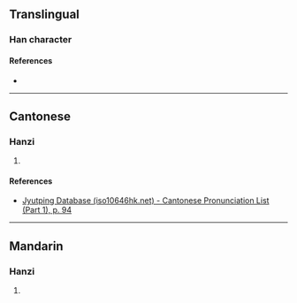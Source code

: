 {{character info}}
==Translingual==

===Han character===
{{Han char|rn=38|rad=女|as=10|sn=13|four=|canj=VYBS|ids=⿰女旁}}

====References====
* {{Han ref|kx=0269.150|dkj=06624|dj=0536.240|hdz=21073.030|uh=5ACE|ud=23246}}

----

==Cantonese==

===Hanzi===
{{yue-hanzi|jyut=[[pong4]]|y=pong4}}

# {{rfdef|yue|sort=女10}}

====References====
* [http://www.iso10646hk.net/jp/document/download.jsp Jyutping Database (iso10646hk.net) - Cantonese Pronunciation List (Part 1), p. 94]

----

==Mandarin==

===Hanzi===
{{cmn-hanzi|pin=[[páng]] ([[pang2]])|wg=p'ang<sup>2</sup>}}

# {{rfdef|cmn|sort=女10}}